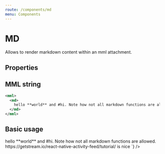 ```yaml
---
route: /components/md
menu: Components
---
```



# MD

Allows to render markdown content within an mml attachment.

## Properties

<Props of={MD} />

## MML string

```xml
<mml>
  <md>
    hello **world** and #hi. Note how not all markdown functions are allowed. https://getstream.io/react-native-activity-feed/tutorial/ is nice
  </md>
</mml>
```

## Basic usage

<Playground>
  <MML
    source={`
    <mml>
      <md>
        hello **world** and #hi. Note how not all markdown functions are allowed. https://getstream.io/react-native-activity-feed/tutorial/ is nice
      </md>
    </mml>
  `}
  />
</Playground>
